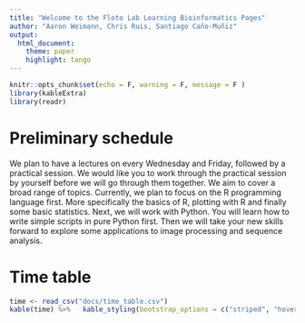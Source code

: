 ```yaml
---
title: "Welcome to the Floto Lab Learning Bioinformatics Pages"
author: "Aaron Weimann, Chris Ruis, Santiago Caño-Muñiz"
output: 
  html_document:
    theme: paper
    highlight: tango
---
```


```r
knitr::opts_chunk$set(echo = F, warning = F, message = F )
library(kableExtra)
library(readr)
```
# Preliminary schedule
We plan to have a lectures on every Wednesday and Friday, followed by a practical session. We would like you to work through the practical session by yourself before we will go through them together.
We aim to cover a broad range of topics. Currently, we plan to focus on the R programming language first. More specifically the basics of R, plotting with R and finally some basic statistics.
Next, we will work with Python. You will learn how to write simple scripts in pure Python first. Then we will take your new skills forward to explore some applications to image processing and sequence analysis.

# Time table
```r
time <- read_csv("docs/time_table.csv")
kable(time) %>%   kable_styling(bootstrap_options = c("striped", "hover"))
```



